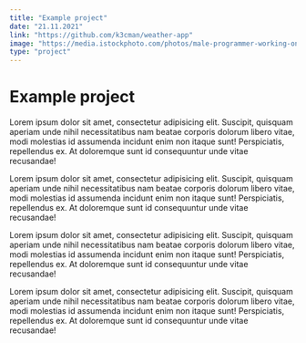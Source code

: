 ```yaml
---
title: "Example project"
date: "21.11.2021"
link: "https://github.com/k3cman/weather-app"
image: "https://media.istockphoto.com/photos/male-programmer-working-on-new-project-picture-id1274948583?b=1&k=20&m=1274948583&s=170667a&w=0&h=TYb8QHIT9JT1hHmIh9oB5ClUuxenJ51b8OlSbHcXvqA="
type: "project"
---
```


# Example project

Lorem ipsum dolor sit amet, consectetur adipisicing elit. Suscipit, quisquam aperiam unde nihil necessitatibus nam beatae corporis dolorum libero vitae, modi molestias id assumenda incidunt enim non itaque sunt! Perspiciatis, repellendus ex. At doloremque sunt id consequuntur unde vitae recusandae!

Lorem ipsum dolor sit amet, consectetur adipisicing elit. Suscipit, quisquam aperiam unde nihil necessitatibus nam beatae corporis dolorum libero vitae, modi molestias id assumenda incidunt enim non itaque sunt! Perspiciatis, repellendus ex. At doloremque sunt id consequuntur unde vitae recusandae!

Lorem ipsum dolor sit amet, consectetur adipisicing elit. Suscipit, quisquam aperiam unde nihil necessitatibus nam beatae corporis dolorum libero vitae, modi molestias id assumenda incidunt enim non itaque sunt! Perspiciatis, repellendus ex. At doloremque sunt id consequuntur unde vitae recusandae!

Lorem ipsum dolor sit amet, consectetur adipisicing elit. Suscipit, quisquam aperiam unde nihil necessitatibus nam beatae corporis dolorum libero vitae, modi molestias id assumenda incidunt enim non itaque sunt! Perspiciatis, repellendus ex. At doloremque sunt id consequuntur unde vitae recusandae!
